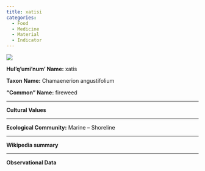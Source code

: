 ```yaml
---
title: xatisi
categories:
  - Food
  - Medicine
  - Material
  - Indicator
---
```


![](image 118.png)

**Hul’q’umi’num’ Name:** xatis

**Taxon Name:** Chamaenerion angustifolium

**“Common” Name:** fireweed


***

**Cultural Values** 

***

**Ecological Community:** Marine – Shoreline

***

**Wikipedia summary**

***

**Observational Data**